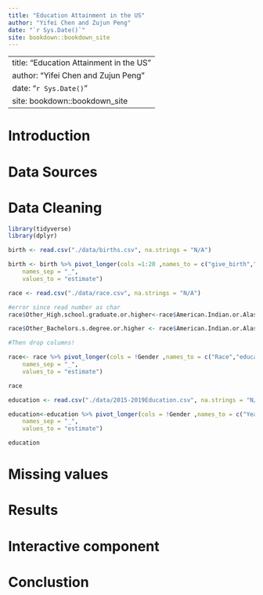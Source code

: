 ```yaml
--- 
title: "Education Attainment in the US"
author: "Yifei Chen and Zujun Peng"
date: "`r Sys.Date()`"
site: bookdown::bookdown_site
---
```

--- 
title: "Education Attainment in the US"
author: "Yifei Chen and Zujun Peng"
date: "`r Sys.Date()`"
site: bookdown::bookdown_site
---

# Introduction


<!--chapter:end:index.Rmd-->

# Data Sources


<!--chapter:end:02-data.Rmd-->

# Data Cleaning

```r
library(tidyverse)
library(dplyr)
```


```r
birth <- read.csv("./data/births.csv", na.strings = "N/A")

```

```r
birth <- birth %>% pivot_longer(cols =1:20 ,names_to = c("give_birth","marriage","education"),
    names_sep = "_",
    values_to = "estimate")
```


```r
race <- read.csv("./data/race.csv", na.strings = "N/A")

```

```r
#error since read number as char
race$Other_High.school.graduate.or.higher<-race$American.Indian.or.Alaska.Native.alone_High.school.graduate.or.higher+race$Native.Hawaiian.and.Other.Pacific.Islander.alone_High.school.graduate.or.higher+race$Some.other.race.alone_High.school.graduate.or.higher + race$Two.or.more.races_High.school.graduate.or.higher

race$Other_Bachelors.s.degree.or.higher <- race$American.Indian.or.Alaska.Native.alone_Bachelor.s.degree.or.higher + race$Native.Hawaiian.and.Other.Pacific.Islander.alone_Bachelor.s.degree.or.higher + race$Some.other.race.alone_Bachelor.s.degree.or.higher + race$Two.or.more.races_Bachelor.s.degree.or.higher

#Then drop columns!
```

```r
race<- race %>% pivot_longer(cols = !Gender ,names_to = c("Race","education"),
    names_sep = "_",
    values_to = "estimate")
```

```r
race
```
```r
education <- read.csv("./data/2015-2019Education.csv", na.strings = "N/A")

```

```r
education<-education %>% pivot_longer(cols = !Gender ,names_to = c("Year","education"),
    names_sep = "_",
    values_to = "estimate")
```

```r
education
```


<!--chapter:end:03-cleaning.Rmd-->

# Missing values

<!--chapter:end:04-missing.Rmd-->

# Results

<!--chapter:end:05-results.Rmd-->

# Interactive component

<!--chapter:end:06-interactive.Rmd-->

# Conclustion

<!--chapter:end:07-conclusion.Rmd-->

